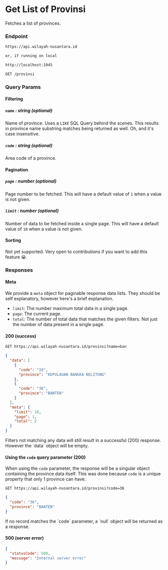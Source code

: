 
# Get List of Provinsi

Fetches a list of provinces.

### Endpoint

```md filename="Base URL"
https://api.wilayah-nusantara.id

or, if running on local

http://localhost:1945
```

```md filename="Method and Endpoint"
GET /provinsi
```

### Query Params

#### Filtering

##### `name` : string (optional)

Name of province. Uses a `LIKE` SQL Query behind the scenes. This results in province name substring matches being returned as well. Oh, and it's case insensitive.

##### `code` : string (optional)

Area code of a province.

#### Pagination

##### `page` : number (optional)

Page number to be fetched. This will have a default value of `1` when a value is not given.

##### `limit` : number (optional)

Number of data to be fetched inside a single page. This will have a default value of `10` when a value is not given.

#### Sorting

Not yet supported. Very open to contributions if you want to add this feature 😀.

### Responses

#### Meta

We provide a `meta` object for paginable response data lists. They should be self explanatory, however here's a brief explanation.

- `limit`: The number maximum total data in a single page.
- `page`: The current page.
- `total`: The number of total data that matches the given filters. Not just the number of data present in a single page.

#### 200 (success)

```md filename="Example Request"
GET https://api.wilayah-nusantara.id/provinsi?name=ban
```

```json filename="Example Response"
{
  "data": [
    {
      "code": "19",
      "province": "KEPULAUAN BANGKA BELITUNG"
    },
    {
      "code": "36",
      "province": "BANTEN"
    }
  ],
  "meta": {
    "limit": 10,
    "page": 1,
    "total": 2
  }
}
```

<Callout>
  Filters not matching any data will still result in a successful (200)
  response. However the `data` object will be empty.
</Callout>

#### Using the `code` query parameter (200)

When using the `code` parameter, the response will be a singular object containing the province data itself. This was done because `code` is a unique property that only 1 province can have.

```md filename="Example Request"
GET https://api.wilayah-nusantara.id/provinsi?code=36
```

```json filename="Example Response"
{
  "code": "36",
  "province": "BANTEN"
}
```

<Callout>
  If no record matches the `code` parameter, a `null` object will be returned as
  a response.
</Callout>

#### 500 (server error)

```json filename="Example Response"
{
  "statusCode": 500,
  "message": "Internal server error"
}
```
